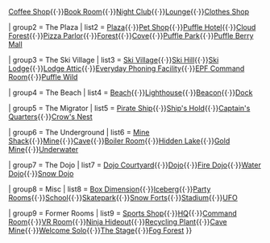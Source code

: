 {{Navbox
| name  = PlacesBox
| title = Locations of ''Club Penguin''
| group1 = The Town Center
| list1  = [[Town Center]]{{·}}[[Coffee Shop]]{{·}}[[Book Room]]{{·}}[[Night Club]]{{·}}[[Lounge]]{{·}}[[Clothes Shop]]

| group2 = The Plaza
| list2  = [[Plaza]]{{·}}[[Pet Shop]]{{·}}[[Puffle Hotel]]{{·}}[[Cloud Forest]]{{·}}[[Pizza Parlor]]{{·}}[[Forest]]{{·}}[[Cove]]{{·}}[[Puffle Park]]{{·}}[[Puffle Berry Mall]]

| group3 = The Ski Village
| list3  = [[Ski Village]]{{·}}[[Ski Hill]]{{·}}[[Ski Lodge]]{{·}}[[Lodge Attic]]{{·}}[[Everyday Phoning Facility]]{{·}}[[EPF Command Room]]{{·}}[[Puffle Wild]]

| group4 = The Beach
| list4  = [[Beach]]{{·}}[[Lighthouse]]{{·}}[[Beacon]]{{·}}[[Dock]]

| group5 = The Migrator
| list5  = [[Pirate Ship]]{{·}}[[Ship's Hold]]{{·}}[[Captain's Quarters]]{{·}}[[Crow's Nest]]

| group6 = The Underground
| list6 = [[Mine Shack]]{{·}}[[Mine]]{{·}}[[Cave]]{{·}}[[Boiler Room]]{{·}}[[Hidden Lake]]{{·}}[[Gold Mine]]{{·}}[[Underwater]]

| group7 = The Dojo
| list7 = [[Dojo Courtyard]]{{·}}[[Dojo]]{{·}}[[Fire Dojo]]{{·}}[[Water Dojo]]{{·}}[[Snow Dojo]]

| group8 = Misc
| list8 = [[Box Dimension]]{{·}}[[Iceberg]]{{·}}[[Party Rooms]]{{·}}[[School]]{{·}}[[Skatepark]]{{·}}[[Snow Forts]]{{·}}[[Stadium]]{{·}}[[UFO]]

| group9 = Former Rooms
| list9 = [[Sports Shop]]{{·}}[[HQ]]{{·}}[[Command Room]]{{·}}[[VR Room]]{{·}}[[Ninja Hideout]]{{·}}[[Recycling Plant]]{{·}}[[Cave Mine]]{{·}}[[Welcome Solo]]{{·}}[[The Stage]]{{·}}[[Fog Forest]]
}}
